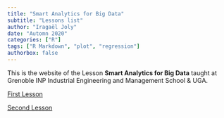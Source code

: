 ```yaml
---
title: "Smart Analytics for Big Data"
subtitle: "Lessons list"
author: "Iragaël Joly"
date: "Automn 2020"
categories: ["R"]
tags: ["R Markdown", "plot", "regression"]
authorbox: false
---
```


This is the website of the Lesson **Smart Analytics for Big Data** taught at Grenoble INP Industrial Engineering and Management School & UGA.

[First Lesson](content/lessons/lesson_1.Rmd/)

[Second Lesson](content/lessons/lesson_2.Rmd) 

